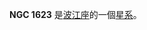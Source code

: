 {{NGCInfoBox|NGCID=NGC 1623|發現者=哦曼特·史東|發現日期=1886年-月-日|其他編號=DRCG 10-7|曆元=J2000.0|赤經=4時35分32.2秒
|赤緯=-13°33'23"|星座=波江座|星體=星系|星等=15.6|表面亮度=14.5|藍等=16.5}}

'''NGC 1623''' 是[[波江座|波江座]]的一個[[星系|星系]]。

{{NGCReference|1623}}
{{Catalogs|NGC=1623}}